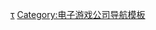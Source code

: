 {{Navbox
| name=Creative Assembly
| title=[[Creative Assembly]]
| state = {{{state|autocollapse}}}
| listclass=hlist

| group1=[[全面战争系列]]
| list1= {{Navbox|subgroup

  | list1 =

* [[幕府将军：全面战争|幕府将军]]
* [[中世纪：全面战争|中世纪]]
* [[罗马：全面战争|罗马]]
** {{le|罗马全面战争：蛮族入侵|Rome: Total War: Barbarian Invasion|蛮族入侵}}
** {{le|罗马全面战争：亚历山大|Rome: Total War: Alexander|亚历山大}}
* [[中世纪2：全面战争|中世纪II]]
** [[中世纪II：全面战争之王国|王国]]
* [[帝国：全面战争|帝国]]
* [[拿破仑：全面战争|拿破仑]]
* [[全軍破敵：幕府將軍2|幕府将军2]]
* {{le|全面战争传奇：武家之殇|Total War: Shogun 2: Fall of the Samurai|武家之殇}}
* [[全軍破敵：羅馬II|罗马II]]
* [[全面战争：阿提拉|阿提拉]]
* [[全面战争：战锤|战锤]]
* [[全面战争：战锤2|战锤II]]
* [[全面战争：三国|三国]]
  |group2 = 傳奇系列
  |list2 =
* [[全面战争传奇：不列颠尼亚王座|不列颠尼亚王座]]
* [[全面战争传奇：特洛伊|特洛伊]]

  |group3 = 分支作品
  |list3 =
* {{le|全面战争战役：将军|Total War Battles: Shogun|将军}}
* [[全軍破敵：競技場|競技場]]

  }}

| group2=其他作品
| list2=
* {{le|斯巴达人：最强武士|Spartan: Total Warrior}}
* {{le|维京人：神域之战|Viking: Battle for Asgard}}
* {{le|风起云涌 (游戏)|Stormrise|风起云涌}}
* [[異形：孤立]]
* [[星環戰役2|光环战争2]]

}}<noinclude>
{{collapsible option}}

{{DEFAULTSORT:Creative Assembly}}
[[Category:Creative Assembly|τ]]
[[Category:电子游戏公司导航模板]]
</noinclude>